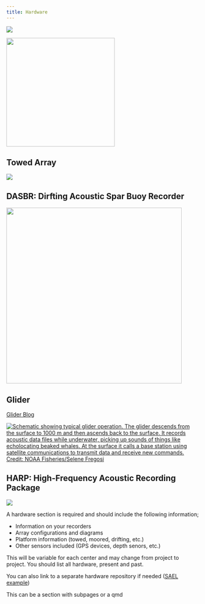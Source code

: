 ```yaml
---
title: Hardware
---
```


![](images/Wave_wWhales_v4.png)


![](images/UnderwaterAtTheMoment.png){fig-align="center" width="283"}


## Towed Array

![](images/TowedArraywShip.jpg){fig-align="left"}

## DASBR: Dirfting Acoustic Spar Buoy Recorder

![](images/DASBR%20schematic_pifsc2021.jpg){fig-align="left" width="458"}

## Glider

[Glider Blog](https://www.fisheries.noaa.gov/science-blog/sound-bytes-its-boat-its-plane-its-passive-acoustic-ocean-glider)

[![Schematic showing typical glider operation. The glider descends from the surface to 1000 m and then ascends back to the surface. It records acoustic data files while underwater, picking up sounds of things like echolocating beaked whales. At the surface it calls a base station using satellite communications to transmit data and receive new commands. Credit: NOAA Fisheries/Selene Fregosi](images/Glider_Path.jpg){fig-align="left"}](https://www.fisheries.noaa.gov/science-blog/sound-bytes-its-boat-its-plane-its-passive-acoustic-ocean-glider)

## HARP: High-Frequency Acoustic Recording Package

![](images/HARP.png){fig-align="left"}

A hardware section is required and should include the following information;

-   Information on your recorders
-   Array configurations and diagrams
-   Platform information (towed, moored, drifting, etc.)
-   Other sensors included (GPS devices, depth senors, etc.)

This will be variable for each center and may change from project to project. You should list all hardware, present and past.

You can also link to a separate hardware repository if needed ([SAEL example](https://sael-swfsc.github.io/SAEL-lab-manual/content/Hardware_ADRIFT.html))

This can be a section with subpages or a qmd
